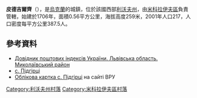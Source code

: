 {{coord|49|26|42|N|24|9|19|E|scale:100000|display=title}}

'''皮德吉爾齊'''（{{lang-uk|Підгірці}}），是[[烏克蘭|烏克蘭]]的城鎮，位於該國西部[[利沃夫州|利沃夫州]]，由[[米科拉伊夫區|米科拉伊夫區]]負責管轄，始建於1706年，面積0.56平方公里，海拔高度259米，2001年人口217，人口密度每平方公里387.5人。

==參考資料==
*[https://web.archive.org/web/20160216134314/http://www.uaidx.com/13/292/index Довідник поштових індексів України. Львівська область. Миколаївський район]
*[http://w1.c1.rada.gov.ua/pls/z7503/A005?rf7571=20220 с. Підгірці]
* [http://w1.c1.rada.gov.ua/pls/z7503/A005?rf7571=20220 Облікова картка с. Підгірці] на сайті ВРУ

[[Category:利沃夫州村落|Category:利沃夫州村落]]
[[Category:米科拉伊夫區村落|Category:米科拉伊夫區村落]]


{{Lviv-geo-stub}}